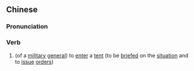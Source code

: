 {{also|升帐}}
==Chinese==
{{zh-forms|s=升帐}}

===Pronunciation===
{{zh-pron
|m=shēngzhàng
|cat=v
}}

===Verb===
{{zh-verb}}

# {{lb|zh|archaic}} (of a [[military]] [[general]]) to [[enter]] a [[tent]] (to be [[brief]]ed on the [[situation]] and to [[issue]] [[order]]s)